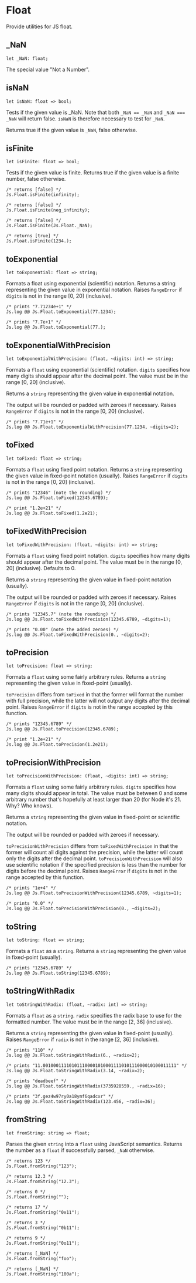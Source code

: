 
# Float

<ApiIntro>

Provide utilities for JS float.

</ApiIntro>

## _NaN

```re sig
let _NaN: float;
```
The special value "Not a Number".

## isNaN

```re sig
let isNaN: float => bool;
```

Tests if the given value is _NaN.
Note that both `_NaN == _NaN` and `_NaN === _NaN` will return false. `isNaN` is therefore necessary to test for `_NaN`.

Returns true if the given value is `_NaN`, false otherwise.

## isFinite

```re sig
let isFinite: float => bool;
```

Tests if the given value is finite.
Returns true if the given value is a finite number, false otherwise.

```re example
/* returns [false] */
Js.Float.isFinite(infinity);
```

```re example
/* returns [false] */
Js.Float.isFinite(neg_infinity);
```

```re example
/* returns [false] */
Js.Float.isFinite(Js.Float._NaN);
```

```re example
/* returns [true] */
Js.Float.isFinite(1234.);
```

## toExponential

```re sig
let toExponential: float => string;
```

Formats a float using exponential (scientific) notation.
Returns a string representing the given value in exponential notation.
Raises `RangeError` if `digits` is not in the range \[0, 20\] (inclusive).

```re example
/* prints "7.71234e+1" */
Js.log @@ Js.Float.toExponential(77.1234);
```

```re example
/* prints "7.7e+1" */
Js.log @@ Js.Float.toExponential(77.);
```

## toExponentialWithPrecision

```re sig
let toExponentialWithPrecision: (float, ~digits: int) => string;
```

Formats a `float` using exponential (scientific) notation.
`digits` specifies how many digits should appear after the decimal point. The value must be in the range \[0, 20\] (inclusive).

Returns a `string` representing the given value in exponential notation.

The output will be rounded or padded with zeroes if necessary.
Raises `RangeError` if `digits` is not in the range \[0, 20\] (inclusive).

```re example
/* prints "7.71e+1" */
Js.log @@ Js.Float.toExponentialWithPrecision(77.1234, ~digits=2);
```

## toFixed

```re sig
let toFixed: float => string;
```

Formats a `float` using fixed point notation.
Returns a `string` representing the given value in fixed-point notation (usually).
Raises `RangeError` if `digits` is not in the range \[0, 20\] (inclusive).

```re example
/* prints "12346" (note the rounding) */
Js.log @@ Js.Float.toFixed(12345.6789);
```

```re example
/* print "1.2e+21" */
Js.log @@ Js.Float.toFixed(1.2e21);
```

## toFixedWithPrecision

```re sig
let toFixedWithPrecision: (float, ~digits: int) => string;
```

Formats a `float` using fixed point notation.
`digits` specifies how many digits should appear after the decimal point. The value must be in the range \[0, 20\] (inclusive). Defaults to 0.

Returns a `string` representing the given value in fixed-point notation (usually).

The output will be rounded or padded with zeroes if necessary.
Raises `RangeError` if `digits` is not in the range \[0, 20\] (inclusive).

```re example
/* prints "12345.7" (note the rounding) */
Js.log @@ Js.Float.toFixedWithPrecision(12345.6789, ~digits=1);
```

```re example
/* prints "0.00" (note the added zeroes) */
Js.log @@ Js.Float.toFixedWithPrecision(0., ~digits=2);
```

## toPrecision

```re sig
let toPrecision: float => string;
```

Formats a `float` using some fairly arbitrary rules.
Returns a `string` representing the given value in fixed-point (usually).

`toPrecision` differs from `toFixed` in that the former will format the number with full precision, while the latter will not output any digits after the decimal point.
Raises `RangeError` if `digits` is not in the range accepted by this function.

```re example
/* prints "12345.6789" */
Js.log @@ Js.Float.toPrecision(12345.6789);
```

```re example
/* print "1.2e+21" */
Js.log @@ Js.Float.toPrecision(1.2e21);
```

## toPrecisionWithPrecision

```re sig
let toPrecisionWithPrecision: (float, ~digits: int) => string;
```

Formats a `float` using some fairly arbitrary rules.
`digits` specifies how many digits should appear in total. The value must be between 0 and some arbitrary number that's hopefully at least larger than 20 (for Node it's 21. Why? Who knows).

Returns a `string` representing the given value in fixed-point or scientific notation.

The output will be rounded or padded with zeroes if necessary.

`toPrecisionWithPrecision` differs from `toFixedWithPrecision` in that the former will count all digits against the precision, while the latter will count only the digits after the decimal point. 
`toPrecisionWithPrecision` will also use scientific notation if the specified precision is less than the number for digits before the decimal point.
Raises `RangeError` if `digits` is not in the range accepted by this function.

```re example
/* prints "1e+4" */
Js.log @@ Js.Float.toPrecisionWithPrecision(12345.6789, ~digits=1);
```

```re example
/* prints "0.0" */
Js.log @@ Js.Float.toPrecisionWithPrecision(0., ~digits=2);
```

## toString

```re sig
let toString: float => string;
```

Formats a `float` as a `string`.
Returns a `string` representing the given value in fixed-point (usually).

```re example
/* prints "12345.6789" */
Js.log @@ Js.Float.toString(12345.6789);
```

## toStringWithRadix

```re sig
let toStringWithRadix: (float, ~radix: int) => string;
```

Formats a `float` as a `string`.
`radix` specifies the radix base to use for the formatted number. The value must be in the range \[2, 36\] (inclusive).

Returns a `string` representing the given value in fixed-point (usually).
Raises `RangeError` if `radix` is not in the range \[2, 36\] (inclusive).

```re example
/* prints "110" */
Js.log @@ Js.Float.toStringWithRadix(6., ~radix=2);
```

```re example
/* prints "11.001000111101011100001010001111010111000010100011111" */
Js.log @@ Js.Float.toStringWithRadix(3.14, ~radix=2);
```

```re example
/* prints "deadbeef" */
Js.log @@ Js.Float.toStringWithRadix(3735928559., ~radix=16);
```

```re example
/* prints "3f.gez4w97ry0a18ymf6qadcxr" */
Js.log @@ Js.Float.toStringWithRadix(123.456, ~radix=36);
```

## fromString

```re sig
let fromString: string => float;
```

Parses the given `string` into a `float` using JavaScript semantics.
Returns the number as a `float` if successfully parsed, `_NaN` otherwise.

```re example
/* returns 123 */
Js.Float.fromString("123");
```

```re example
/* returns 12.3 */
Js.Float.fromString("12.3");
```

```re example
/* returns 0 */
Js.Float.fromString("");
```

```re example
/* returns 17 */
Js.Float.fromString("0x11");
```

```re example
/* returns 3 */
Js.Float.fromString("0b11");
```

```re example
/* returns 9 */
Js.Float.fromString("0o11");
```

```re example
/* returns [_NaN] */
Js.Float.fromString("foo");
```

```re example
/* returns [_NaN] */
Js.Float.fromString("100a");
```
